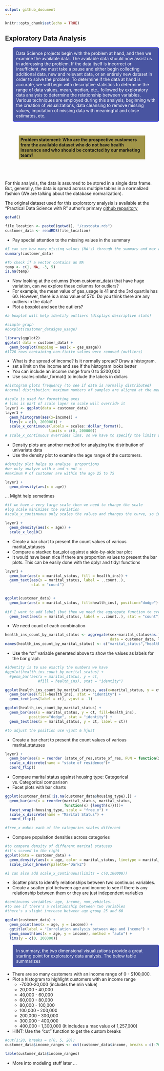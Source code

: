 ```yaml
---
output: github_document
---
```


```r
knitr::opts_chunk$set(echo = TRUE)
```

## Exploratory Data Analysis 


<style>
p.blue_box {
  background-color: #4955a1;
  color: #FFFFFF;
  padding: 10px;
  border: 1px solid blue;
  margin-left: 25px;
  border-radius: 5px;
  font-style: normal;
}

p.heading {
  background-color: #a19549;
  margin: auto;
  width: 80%;
  padding: 5px;
  font-style: bold;
}

p.regular {
  margin: auto;
  padding: 5px;
}

</style>

<p class="blue_box">
Data Science projects begin with the problem at hand, and then we examine the available data. The available data should now assist us in addressing the problem. If the data itself is incorrect or insufficient, we must take a pause and either begin collecting additional data, new and relevant data, or an entirely new dataset in order to solve the problem. To determine if the data at hand is accurate, we will begin with descriptive statistics to determine the range of data values, mean, median, etc., followed by exploratory data analysis to determine the relationship between variables. Various techniques are employed during this analysis, beginning with the creation of visualizations, data cleansing to remove missing values, imputation of missing data with meaningful and close estimates, etc. </p>

<br>

<p class="heading"> <b>Problem statement: Who are the prospective customers from the available dataset who do not have health insurance and who should be contacted by our marketing team?</b> </p>

</br>

<p class="regular"> For this analysis, the data is assumed to be stored in a single data frame. But, generally, the data is spread across multiple tables in a normalized fashion (We are talking about the database normalization).  

The original dataset used for this exploratory analysis is available at the "Practical Data Science with R" author's primary [github repository](https://github.com/WinVector/PDSwR2)
</p>

```r
getwd()
```

```r
file_location <- paste0(getwd(), "/custdata.rds")
customer_data <- readRDS(file_location)
```

- Pay special attention to the missing values in the summary

```r
#I can see how many missing values (NA's) through the summary and max and min
summary(customer_data)
```

```r
#To check if a vector contains an NA 
temp <- c(1, NA, -3, 5)
is.na(temp)

```

- Now looking at the columns (from customer_data) that have huge variation, can we explore these columns for outliers? 
- For example, the mean value of gas_usage is 41 and the 3rd quartile has 60. However, there is a max value of 570. Do you think there are any outliers in the data? 
- Plot a boxplot and see the outliers? 

```r
#a boxplot will help identify outliers (displays descriptive stats)

#simple graph
#boxplot(customer_data$gas_usage)

library(ggplot2)
ggplot( data = customer_data) +
  geom_boxplot(mapping = aes(x = gas_usage))
#1720 rows containing non-finite values were removed (outliers)

```

- What is the spread of income? Is it normally spread? Draw a histogram. 
- set a limit on the income and see if the histogram looks better 
- You can include an income range from 0 to $200,000 
- Use scales::dollar_format() to include the labels in dollars 

```r
#histogram plots frequency (to see if data is normally distributed)
#normal distribution: maximum numbers of samples are aligned at the mean (center point). Remaining observations are equally distribution to either side of the mean

#scale is used for formatting axes
# lims is part of scale layer so scale will override it
layer1 <- ggplot(data = customer_data)
layer1 + 
  geom_histogram(aes(x=income)) + 
  lims(x = c(0, 200000)) +
  scale_x_continuous(labels = scales::dollar_format(),
                    limits = c(0, 200000))
# scale_x_continuous overrides lims, so we have to specify the limits again in scale_x_continuous
```

- Density plots are another method for analyzing the distribution of univariate data  
- Use the density plot to examine the age range of the customers.  

```r
#density plot helps us analyze  proportions
#we only analyze with > and < not =
#maximum # of customer are within the age 25 to 75

layer1 +
  geom_density(aes(x = age))

``` 

... Might help sometimes

```r
#if we have a very large scale then we need to change the scale
#log scale minimizes the variation
#scale_x_continuous only scales the values and changes the curve, so instead we use scale_x_log10

layer1 +
  geom_density(aes(x = age)) +
  scale_x_log10()

```



- Create a bar chart to present the count values of various marital_statuses  
- Compare a stacked bar_plot against a side-by-side bar plot
- It would have been nice if there are proportion values to present the bar plots. This can be easily done with the dplyr and tidyr functions  

```r
layer1 +
  geom_bar(aes(x = marital_status, fill = health_ins)) +
  geom_text(aes(x = marital_status, label = ..count..),
            stat = "count")
 
```


```r
ggplot(customer_data) + 
  geom_bar(aes(x = marital_status, fill=health_ins), position="dodge") +
  
#if I want to add label (but then we need the aggregate function to create count separatly for Tue & False health_ins)
  geom_text(aes(x = marital_status, label = ..count..), stat = "count")
```


- We need count of each combination 

```r
health_ins_count_by_marital_status <- aggregate(sex~marital_status+as.factor(health_ins), 
                                                data = customer_data, length)
names(health_ins_count_by_marital_status) <- c("marital_status","health_ins", "ct")
```

- Use the "ct" variable generated above to show the values as labels for the bar graph

```r
#identity is to use exactly the numbers we have
#ggplot(health_ins_count_by_marital_status) + 
  #geom_bar(aes(x = marital_status, y = ct,
               #fill = health_ins), stat = "identity")

ggplot(health_ins_count_by_marital_status, aes(x=marital_status, y = ct)) +
  geom_bar(aes(fill=health_ins), stat = "identity") +
  geom_text(aes(label = ct), vjust = -1)

```



```r
ggplot(health_ins_count_by_marital_status) + 
  geom_bar(aes(x = marital_status, y = ct, fill=health_ins),
           position="dodge", stat = "identity") +
  geom_text(aes(x = marital_status, y = ct, label = ct))

#to adjust the position use vjust & hjust
```



- Create a bar chart to present the count values of various marital_statuses 
```r
layer1 +
  geom_bar(aes(x = reorder (state_of_res,state_of_res, FUN = function(x) length(x)))) +
  scale_x_discrete(name = "state of residence")+
  coord_flip()
```

- Compare marital status against housing type: Categorical vs. Categorical comparison 
- Facet plots with bar charts 


```r
ggplot(customer_data[!is.na(customer_data$housing_type),]) +
  geom_bar(aes(x = reorder(marital_status, marital_status,
                           function(x) {length(x)})))+ 
  facet_wrap(~housing_type, scale = "free_x") +
  scale_x_discrete(name = "Marital Status") +
  coord_flip()

#free_x makes each of the categories scales different
```



- Compare population densities across categories 

```r
#to compare density of different marital statuses
#it's scewed to the right
ggplot(data = customer_data) +
  geom_density(aes(x = age, color = marital_status, linetype = marital_status, position="fill")) + 
  scale_color_brewer(palette="Dark2")

#i can also add scale_x_continuous(limits = c(0,100000))
```


- Scatter plots to identify relationships between two continuos variables. 
- Create a scatter plot between age and income to see if there is any relationship between them or they are just independent variables 

```r
#continuous variables: age, income, num_vehicles..
#to see if there's a relationship between two variables
#there's a slight increase between age group 25 and 60

ggplot(customer_data) + 
  geom_point(aes(x = age, y = income)) + 
  ggtitle(label = "Correlation analysis between Age and Income") + 
  geom_smooth(aes(x = age, y = income), method = "auto") + 
  lims(y = c(0, 200000))


```

<p class="blue_box">
In summary, the two dimensional visualizations provide a great starting point for exploratory data analysis. The below table summarizes  </p>


- There are so many customers with an income range of 0 - $100,000.   
- Plot a histogram to highlight customers with an income range 
  + -7000-20,000 (includes the min value)
  + 20,000 - 40,000
  + 40,000 - 60,000
  + 60,000 - 80,000 
  + 80,000 - 100,000
  + 100,000 - 200,000
  + 200,000 - 300,000 
  + 300,000 - 400,000
  + 400,000 - 1,300,000 (It includes a max value of 1,257,000)

- HINT: Use the "cut" function to get the custom breaks 

```r
#cut(1:20, breaks = c(0, 5, 20))
customer_data$income_ranges <- cut(customer_data$income, breaks = c(-7000, 20000, 40000, 60000, 80000, 100000, 200000, 300000, 400000, 1300000))

table(customer_data$income_ranges)

```


- More into modeling stuff later ...  

